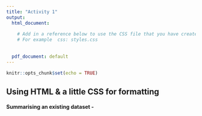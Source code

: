 ---
title: "Activity 1"
output:
  html_document:
    
    # Add in a reference below to use the CSS file that you have created separately
    # For example  css: styles.css
    
    
  pdf_document: default
---

```{r setup, include=FALSE}
knitr::opts_chunk$set(echo = TRUE)
```

<!-- Replace the two hashtags below to setup the header with a 'h2' tag -->

## Using HTML & a little CSS  for formatting 

<h4> Summarising an existing dataset - </h4>


<!-- Insert some text below that can be used to introduce the cars dataset (inside the 'p' tags) -->

<p>  </p>
<p>  </p>
<p>  </p>
